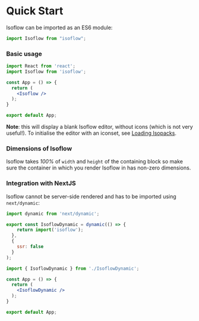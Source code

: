 # Quick Start

Isoflow can be imported as an ES6 module:

```jsx
import Isoflow from "isoflow";
```

### Basic usage

```jsx showLineNumbers
import React from 'react';
import Isoflow from 'isoflow';

const App = () => {
  return (
    <Isoflow />
  );
}

export default App;
```

**Note**: this will display a blank Isoflow editor, without icons (which is not very useful!).  To initialise the editor with an iconset, see [Loading Isopacks](/docs/isopacks).

### Dimensions of Isoflow

Isoflow takes _100%_ of `width` and `height` of the containing block so make sure the container in which you render Isoflow in has non-zero dimensions.

### Integration with NextJS

Isoflow cannot be server-side rendered and has to be imported using `next/dynamic`:

```jsx showLineNumbers filename="IsoflowDynamic.jsx"
import dynamic from 'next/dynamic';

export const IsoflowDynamic = dynamic(() => {
    return import('isoflow');
  },
  {
    ssr: false
  }
);
```

```jsx showLineNumbers filename="App.jsx"
import { IsoflowDynamic } from './IsoflowDynamic';

const App = () => {
  return (
    <IsoflowDynamic />
  );
}

export default App;
```